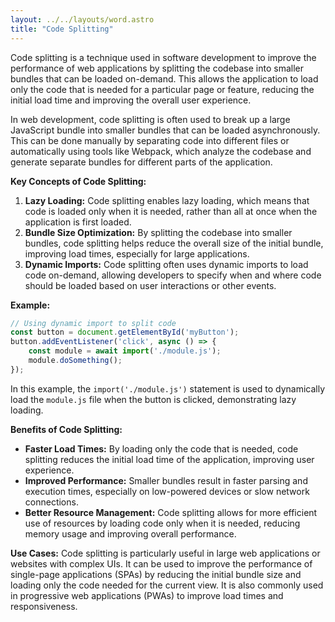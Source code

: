 ```yaml
---
layout: ../../layouts/word.astro
title: "Code Splitting"
---
```

Code splitting is a technique used in software development to improve the performance of web applications by splitting the codebase into smaller bundles that can be loaded on-demand. This allows the application to load only the code that is needed for a particular page or feature, reducing the initial load time and improving the overall user experience.

In web development, code splitting is often used to break up a large JavaScript bundle into smaller bundles that can be loaded asynchronously. This can be done manually by separating code into different files or automatically using tools like Webpack, which analyze the codebase and generate separate bundles for different parts of the application.

**Key Concepts of Code Splitting:**
1. **Lazy Loading:** Code splitting enables lazy loading, which means that code is loaded only when it is needed, rather than all at once when the application is first loaded.
2. **Bundle Size Optimization:** By splitting the codebase into smaller bundles, code splitting helps reduce the overall size of the initial bundle, improving load times, especially for large applications.
3. **Dynamic Imports:** Code splitting often uses dynamic imports to load code on-demand, allowing developers to specify when and where code should be loaded based on user interactions or other events.

**Example:**
```javascript
// Using dynamic import to split code
const button = document.getElementById('myButton');
button.addEventListener('click', async () => {
    const module = await import('./module.js');
    module.doSomething();
});
```
In this example, the `import('./module.js')` statement is used to dynamically load the `module.js` file when the button is clicked, demonstrating lazy loading.

**Benefits of Code Splitting:**
- **Faster Load Times:** By loading only the code that is needed, code splitting reduces the initial load time of the application, improving user experience.
- **Improved Performance:** Smaller bundles result in faster parsing and execution times, especially on low-powered devices or slow network connections.
- **Better Resource Management:** Code splitting allows for more efficient use of resources by loading code only when it is needed, reducing memory usage and improving overall performance.

**Use Cases:**
Code splitting is particularly useful in large web applications or websites with complex UIs. It can be used to improve the performance of single-page applications (SPAs) by reducing the initial bundle size and loading only the code needed for the current view. It is also commonly used in progressive web applications (PWAs) to improve load times and responsiveness.